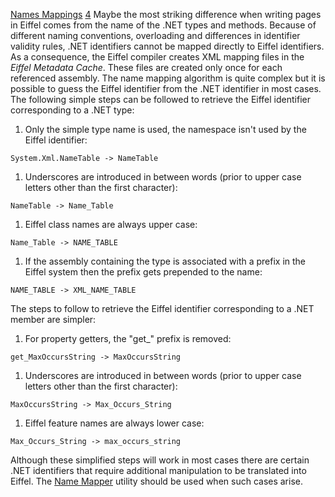 [[Property:title|Names Mappings]]
[[Property:weight|4]]
Maybe the most striking difference when writing pages in Eiffel comes from the name of the .NET types and methods. Because of different naming conventions, overloading and differences in identifier validity rules, .NET identifiers cannot be mapped directly to Eiffel identifiers. As a consequence, the Eiffel compiler creates XML mapping files in the ''Eiffel Metadata Cache''. These files are created only once for each referenced assembly. 
{{note| '''Note:''' The ASP.NET installation program pre-generates the Eiffel Metadata Cache for all assemblies required by ASP.NET by default. }}
The name mapping algorithm is quite complex but it is possible to guess the Eiffel identifier from the .NET identifier in most cases. The following simple steps can be followed to retrieve the Eiffel identifier corresponding to a .NET type: 
#  Only the simple type name is used, the namespace isn't used by the Eiffel identifier:
<code>System.Xml.NameTable -> NameTable</code>

#  Underscores are introduced in between words (prior to upper case letters other than the first character):
<code>NameTable -> Name_Table</code>

#  Eiffel class names are always upper case: 
<code>Name_Table -> NAME_TABLE</code>

#  If the assembly containing the type is associated with a prefix in the Eiffel system then the prefix gets prepended to the name: 
<code>NAME_TABLE -> XML_NAME_TABLE</code>

The steps to follow to retrieve the Eiffel identifier corresponding to a .NET member are simpler: 
#  For property getters, the "get_" prefix is removed: 
<code>get_MaxOccursString -> MaxOccursString</code>

#  Underscores are introduced in between words (prior to upper case letters other than the first character):
<code>MaxOccursString -> Max_Occurs_String</code>

#  Eiffel feature names are always lower case: 
<code>Max_Occurs_String -> max_occurs_string</code>

Although these simplified steps will work in most cases there are certain .NET identifiers that require additional manipulation to be translated into Eiffel. The [[Name Mapper|Name Mapper]]  utility should be used when such cases arise. 
{{seealso| '''See also:''' [[Name Mapper|Name Mapper]]  }}





